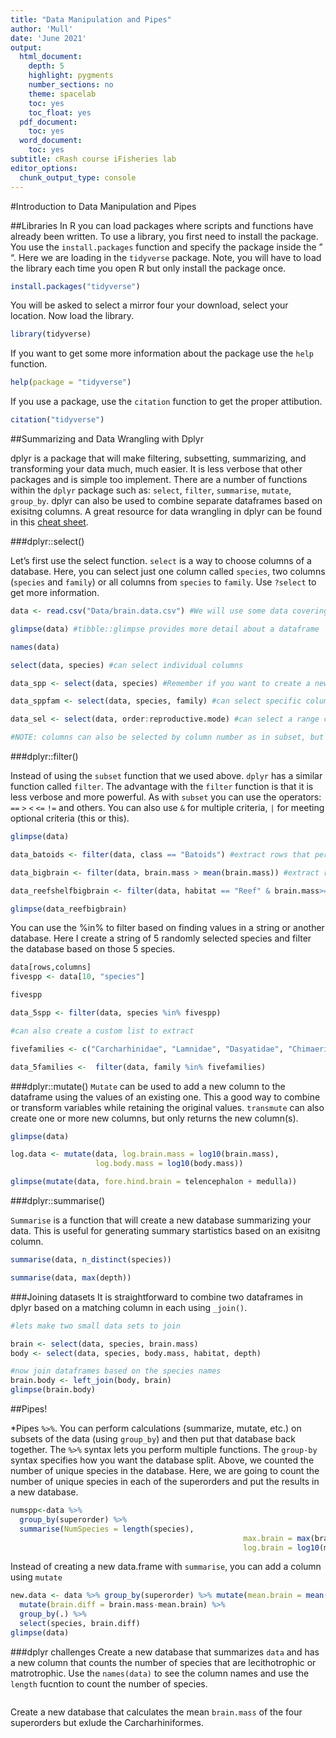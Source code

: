 ```yaml
---
title: "Data Manipulation and Pipes"
author: 'Mull'
date: 'June 2021'
output:
  html_document:
    depth: 5
    highlight: pygments
    number_sections: no
    theme: spacelab
    toc: yes
    toc_float: yes
  pdf_document:
    toc: yes
  word_document:
    toc: yes
subtitle: cRash course iFisheries lab
editor_options: 
  chunk_output_type: console
---
```


#Introduction to Data Manipulation and Pipes

##Libraries
In R you can load packages where scripts and functions have already been written. To use a library, you first need to install the package. You use the `install.packages` function and specify the package inside the " ". Here we are loading in the `tidyverse` package. Note, you will have to load the library each time you open R but only install the package once.

```r
install.packages("tidyverse")
```

You will be asked to select a mirror four your download, select your location. Now load the library.

```r
library(tidyverse) 
```

If you want to get some more information about the package use the `help` function. 

```r
help(package = "tidyverse")
```

If you use a package, use the `citation` function to get the proper attibution. 

```r
citation("tidyverse")
```


##Summarizing and Data Wrangling with Dplyr

dplyr is a package that will make filtering, subsetting, summarizing, and transforming your data much, much easier. It is less verbose that other packages and is simple too implement. There are a number of functions within the `dplyr` package such as:  `select`,  `filter`,  `summarise`,  `mutate`,  `group_by`. dplyr can also be used to combine separate dataframes based on exisitng columns. A great resource for data wrangling in dplyr can be found in this [cheat sheet](https://www.rstudio.com/wp-content/uploads/2015/02/data-wrangling-cheatsheet.pdf).

###dplyr::select()

Let's first use the select function.  `select` is a way to choose columns of a database. Here, you can select just one column called `species`, two columns (`species` and `family`) or all columns from `species` to `family`. Use `?select` to get more information.

```r

data <- read.csv("Data/brain.data.csv") #We will use some data covering brain and body sizes in sharks and rays

glimpse(data) #tibble::glimpse provides more detail about a dataframe

names(data)

select(data, species) #can select individual columns

data_spp <- select(data, species) #Remember if you want to create a new dataframe you need to assign it to an object

data_sppfam <- select(data, species, family) #can select specific columns

data_sel <- select(data, order:reproductive.mode) #can select a range columns

#NOTE: columns can also be selected by column number as in subset, but again it is best for reproducability to use explicit names in case your datframe changes.
```

###dplyr::filter()

Instead of using the `subset` function that we used above. `dplyr` has a similar function called `filter`. The advantage with the `filter` function is that it is less verbose and more powerful. As with `subset` you can use the operators:  `==`  `>`  `<`  `<=`  `!=` and others. You can also use `&` for multiple criteria, `|` for meeting optional criteria (this or this).

```r
glimpse(data)

data_batoids <- filter(data, class == "Batoids") #extract rows that pertain to a particlar group or variable level

data_bigbrain <- filter(data, brain.mass > mean(brain.mass)) #extract rows based on logical criteria

data_reefshelfbigbrain <- filter(data, habitat == "Reef" & brain.mass>= mean(brain.mass) | habitat == "Shelf" & brain.mass>= mean(brain.mass)) #can combine criteria using boolean operators

glimpse(data_reefbigbrain)
```

You can use the %in% to filter based on finding values in a string or another database. Here I create a string of 5 randomly selected species and filter the database based on those 5 species. 

```r

data[rows,columns]
fivespp <- data[10, "species"]

fivespp

data_5spp <- filter(data, species %in% fivespp) 

#can also create a custom list to extract

fivefamilies <- c("Carcharhinidae", "Lamnidae", "Dasyatidae", "Chimaeridae", "Urotrygonidae")

data_5families <-  filter(data, family %in% fivefamilies)
```


###dplyr::mutate()
`Mutate` can be used to add a new column to the dataframe using the values of an existing one. This a good way to combine or transform variables while retaining the original values. `transmute` can also create one or more new columns, but only returns the new column(s).

```r
glimpse(data)

log.data <- mutate(data, log.brain.mass = log10(brain.mass),
                   log.body.mass = log10(body.mass))

glimpse(mutate(data, fore.hind.brain = telencephalon + medulla))
```

###dplyr::summarise()

`Summarise` is a function that will create a new database summarizing your data. This is useful for generating summary startistics based on an exisitng column. 

```r
summarise(data, n_distinct(species))

summarise(data, max(depth))
```


###Joining datasets
It is straightforward to combine two dataframes in dplyr based on a matching column in each using `_join()`. 

```r
#lets make two small data sets to join

brain <- select(data, species, brain.mass)
body <- select(data, species, body.mass, habitat, depth)

#now join dataframes based on the species names
brain.body <- left_join(body, brain)
glimpse(brain.body)
```


##Pipes!

*Pipes `%>%`. You can perform calculations (summarize, mutate, etc.) on subsets of the data (using `group_by`) and then put that database back together. The `%>%` syntax lets you perform multiple functions. The `group-by` syntax specifies how you want the database split. Above, we counted the number of unique species in the database. Here, we are going to count the number of unique species in each of the superorders and put the results in a new database. 

```r

numspp<-data %>%  
  group_by(superorder) %>% 
  summarise(NumSpecies = length(species),
                                                    max.brain = max(brain.mass),
                                                    log.brain = log10(max.brain))

```

Instead of creating a new data.frame with `summarise`, you can add a column using `mutate`

```r
new.data <- data %>% group_by(superorder) %>% mutate(mean.brain = mean(brain.mass)) %>%
  mutate(brain.diff = brain.mass-mean.brain) %>%
  group_by(.) %>%
  select(species, brain.diff)
glimpse(data)
```

###dplyr challenges
Create a new database that summarizes `data` and has a new column that counts the number of species that are lecithotrophic or matrotrophic. Use the `names(data)` to see the column names and use the `length` fucntion to count the number of species. 

```r

```

Create a new database that calculates the mean `brain.mass` of the four superorders but exlude the Carcharhiniformes. 

```r


```


